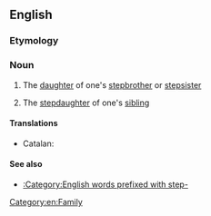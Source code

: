 ==English==

===Etymology===
{{prefix|step|niece}}

===Noun===
{{en-noun}}

# {{rare}} The [[daughter]] of one's [[stepbrother]] or [[stepsister]]
# {{rare}} The [[stepdaughter]] of one's [[sibling]]

====Translations====
{{trans-top|daughter of one's stepsibling}}
* Catalan: {{t-|ca|nebodastra|f}}
{{trans-mid}}
{{trans-bottom}}

{{trans-top|stepdaughter of one's sibling}}
{{trans-mid}}
{{trans-bottom}}

====See also====
* [[:Category:English words prefixed with step-]]

[[Category:en:Family]]